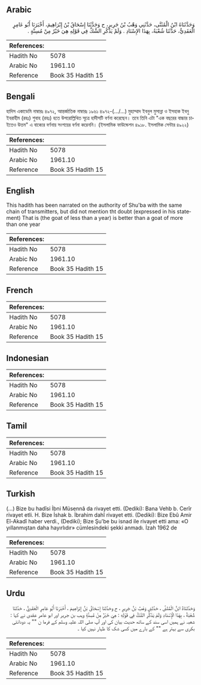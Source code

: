 ## Arabic


<div dir="rtl" lang="ar" style={{fontSize:'larger',backgroundColor:'#f8f9fa',padding:20}}>
وَحَدَّثَنَاهُ ابْنُ الْمُثَنَّى، حَدَّثَنِي وَهْبُ بْنُ جَرِيرٍ، ح وَحَدَّثَنَا إِسْحَاقُ بْنُ إِبْرَاهِيمَ، أَخْبَرَنَا أَبُو عَامِرٍ الْعَقَدِيُّ، حَدَّثَنَا شُعْبَةُ، بِهَذَا الإِسْنَادِ ‏.‏ وَلَمْ يَذْكُرِ الشَّكَّ فِي قَوْلِهِ هِيَ خَيْرٌ مِنْ مُسِنَّةٍ ‏.‏
</div>
<div style={{backgroundColor:'#f8f9fa',padding:20, marginBottom: 10}}><table> <thead> <tr> <th>References:</th> <th></th> </tr> </thead> <tbody><tr><td>Hadith No</td><td>5078</td></tr><tr><td>Arabic No</td><td>1961.10</td></tr><tr><td>Reference</td><td>Book 35 Hadith 15</td></tr></tbody></table></div>

## Bengali


<div dir="ltr" lang="bn" style={{fontSize:'larger',backgroundColor:'#f8f9fa',padding:20}}>
হাদিস একাডেমি নাম্বারঃ ৪৯৭২, আন্তর্জাতিক নাম্বারঃ ১৯৬১ ৪৯৭২-(…/…) মুহাম্মাদ ইবনুল মুসান্না ও ইসহাক ইবনু ইবরাহীম (রহঃ) শুবাহ (রহঃ) হতে উপরোল্লিখিত সূত্রে হাদীসটি বর্ণনা করেছেন। তবে তিনি এটা "এক বছরের বাচ্চার চাইতেও উত্তম" এ বাক্যের বর্ণনায় সংশয়ের বর্ণনা করেননি। (ইসলামিক ফাউন্ডেশন ৪৯১৮. ইসলামিক সেন্টার ৪৯২২)
</div>
<div style={{backgroundColor:'#f8f9fa',padding:20, marginBottom: 10}}><table> <thead> <tr> <th>References:</th> <th></th> </tr> </thead> <tbody><tr><td>Hadith No</td><td>5078</td></tr><tr><td>Arabic No</td><td>1961.10</td></tr><tr><td>Reference</td><td>Book 35 Hadith 15</td></tr></tbody></table></div>

## English


<div dir="ltr" lang="en" style={{fontSize:'larger',backgroundColor:'#f8f9fa',padding:20}}>
This hadith has been narrated on the authority of Shu'ba with the same chain of transmitters, but did not mention tht doubt (expressed in his statement) That is (the goat of less than a year) is better than a goat of more than one year
</div>
<div style={{backgroundColor:'#f8f9fa',padding:20, marginBottom: 10}}><table> <thead> <tr> <th>References:</th> <th></th> </tr> </thead> <tbody><tr><td>Hadith No</td><td>5078</td></tr><tr><td>Arabic No</td><td>1961.10</td></tr><tr><td>Reference</td><td>Book 35 Hadith 15</td></tr></tbody></table></div>

## French


<div dir="ltr" lang="fr" style={{fontSize:'larger',backgroundColor:'#f8f9fa',padding:20}}>

</div>
<div style={{backgroundColor:'#f8f9fa',padding:20, marginBottom: 10}}><table> <thead> <tr> <th>References:</th> <th></th> </tr> </thead> <tbody><tr><td>Hadith No</td><td>5078</td></tr><tr><td>Arabic No</td><td>1961.10</td></tr><tr><td>Reference</td><td>Book 35 Hadith 15</td></tr></tbody></table></div>

## Indonesian


<div dir="ltr" lang="id" style={{fontSize:'larger',backgroundColor:'#f8f9fa',padding:20}}>

</div>
<div style={{backgroundColor:'#f8f9fa',padding:20, marginBottom: 10}}><table> <thead> <tr> <th>References:</th> <th></th> </tr> </thead> <tbody><tr><td>Hadith No</td><td>5078</td></tr><tr><td>Arabic No</td><td>1961.10</td></tr><tr><td>Reference</td><td>Book 35 Hadith 15</td></tr></tbody></table></div>

## Tamil


<div dir="ltr" lang="ta" style={{fontSize:'larger',backgroundColor:'#f8f9fa',padding:20}}>

</div>
<div style={{backgroundColor:'#f8f9fa',padding:20, marginBottom: 10}}><table> <thead> <tr> <th>References:</th> <th></th> </tr> </thead> <tbody><tr><td>Hadith No</td><td>5078</td></tr><tr><td>Arabic No</td><td>1961.10</td></tr><tr><td>Reference</td><td>Book 35 Hadith 15</td></tr></tbody></table></div>

## Turkish


<div dir="ltr" lang="tr" style={{fontSize:'larger',backgroundColor:'#f8f9fa',padding:20}}>
(…) Bize bu hadîsi İbni Müsennâ da rivayet etti. (Dediki): Bana Vehb b. Cerîr rivayet etli. H. Bize İshak b. İbrahim dahî rivayet etti. (Dediki): Bize Ebû Amir Eî-Akadî haber verdi., (Dediki); Bize Şu'be bu isnad ile rivayet etti ama: «O yıllanmıştan daha hayırlıdır» cümlesindeki şekki anmadı. İzah 1962 de
</div>
<div style={{backgroundColor:'#f8f9fa',padding:20, marginBottom: 10}}><table> <thead> <tr> <th>References:</th> <th></th> </tr> </thead> <tbody><tr><td>Hadith No</td><td>5078</td></tr><tr><td>Arabic No</td><td>1961.10</td></tr><tr><td>Reference</td><td>Book 35 Hadith 15</td></tr></tbody></table></div>

## Urdu


<div dir="rtl" lang="ur" style={{fontSize:'larger',backgroundColor:'#f8f9fa',padding:20}}>
وَحَدَّثَنَاهُ ابْنُ الْمُثَنَّى ، حَدَّثَنِي وَهْبُ بْنُ جَرِيرٍ ، ح وحَدَّثَنَا إِسْحَاقُ بْنُ إِبْرَاهِيمَ ، أَخْبَرَنَا أَبُو عَامِرٍ الْعَقَدِيُّ ، حَدَّثَنَا شُعْبَةُ ، بِهَذَا الْإِسْنَادِ وَلَمْ يَذْكُرِ الشَّكَّ فِي قَوْلِهِ : هِيَ خَيْرٌ مِنْ مُسِنَّةٍ وہب بن جریر اور ابو عامر عقدی نے کہا : شعبہ نے ہمیں اسی سند کے ساتھ حدیث بیان کی اور آپ صلی اللہ علیہ وسلم کے فرما ن "" یہ دودانتی بکری سے بہتر ہے "" کے بارے میں کسی شک کا ظہار نہیں کیا ۔
</div>
<div style={{backgroundColor:'#f8f9fa',padding:20, marginBottom: 10}}><table> <thead> <tr> <th>References:</th> <th></th> </tr> </thead> <tbody><tr><td>Hadith No</td><td>5078</td></tr><tr><td>Arabic No</td><td>1961.10</td></tr><tr><td>Reference</td><td>Book 35 Hadith 15</td></tr></tbody></table></div>